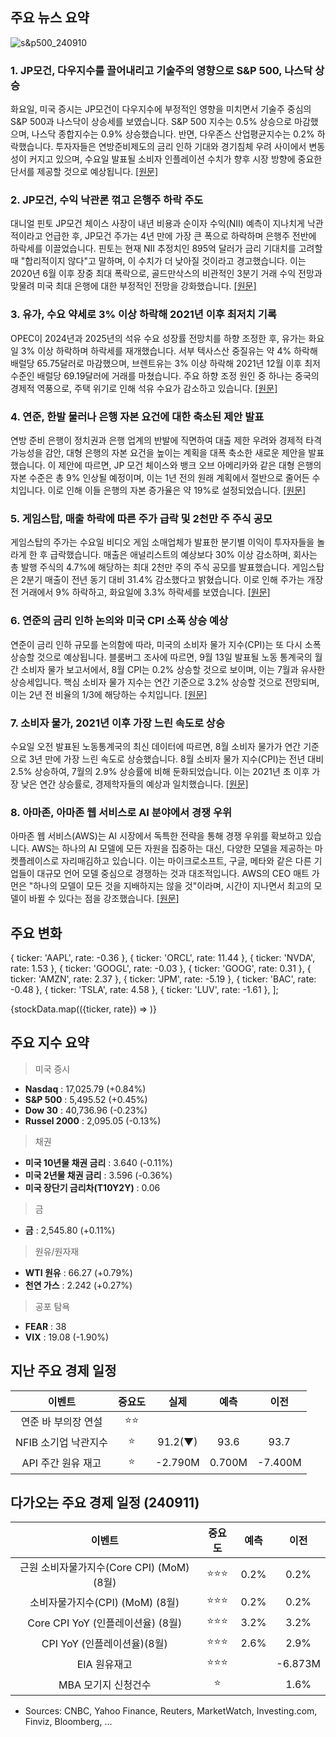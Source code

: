 ## 주요 뉴스 요약

![s&p500_240910](/map/240910.png)

### 1. **JP모건, 다우지수를 끌어내리고 기술주의 영향으로 S&P 500, 나스닥 상승**

화요일, 미국 증시는 JP모건이 다우지수에 부정적인 영향을 미치면서 기술주 중심의 S&P 500과 나스닥이 상승세를 보였습니다. S&P 500 지수는 0.5% 상승으로 마감했으며, 나스닥 종합지수는 0.9% 상승했습니다. 반면, 다우존스 산업평균지수는 0.2% 하락했습니다. 투자자들은 연방준비제도의 금리 인하 기대와 경기침체 우려 사이에서 변동성이 커지고 있으며, 수요일 발표될 소비자 인플레이션 수치가 향후 시장 방향에 중요한 단서를 제공할 것으로 예상됩니다. [[원문]](https://finance.yahoo.com/news/live/stock-market-today-tech-leads-sp-500-nasdaq-higher-as-jpmorgan-drags-dow-lower-200037574.html)

### 2. **JP모건, 수익 낙관론 꺾고 은행주 하락 주도**

대니얼 핀토 JP모건 체이스 사장이 내년 비용과 순이자 수익(NII) 예측이 지나치게 낙관적이라고 언급한 후, JP모건 주가는 4년 만에 가장 큰 폭으로 하락하며 은행주 전반에 하락세를 이끌었습니다. 핀토는 현재 NII 추정치인 895억 달러가 금리 기대치를 고려할 때 "합리적이지 않다"고 말하며, 이 수치가 더 낮아질 것이라고 경고했습니다. 이는 2020년 6월 이후 장중 최대 폭락으로, 골드만삭스의 비관적인 3분기 거래 수익 전망과 맞물려 미국 최대 은행에 대한 부정적인 전망을 강화했습니다. [[원문]](https://finance.yahoo.com/news/jpmorgan-shares-slide-pinto-says-142837778.html)

### 3. **유가, 수요 약세로 3% 이상 하락해 2021년 이후 최저치 기록**

OPEC이 2024년과 2025년의 석유 수요 성장률 전망치를 하향 조정한 후, 유가는 화요일 3% 이상 하락하며 하락세를 재개했습니다. 서부 텍사스산 중질유는 약 4% 하락해 배럴당 65.75달러로 마감했으며, 브렌트유는 3% 이상 하락해 2021년 12월 이후 최저 수준인 배럴당 69.19달러에 거래를 마쳤습니다. 주요 하향 조정 원인 중 하나는 중국의 경제적 역풍으로, 주택 위기로 인해 석유 수요가 감소하고 있습니다. [[원문]](https://finance.yahoo.com/news/oil-tanks-more-than-3-to-lowest-level-since-2021-on-weak-demand-185243598.html)

### 4. **연준, 한발 물러나 은행 자본 요건에 대한 축소된 제안 발표**

연방 준비 은행이 정치권과 은행 업계의 반발에 직면하여 대출 제한 우려와 경제적 타격 가능성을 감안, 대형 은행의 자본 요건을 높이는 계획을 대폭 축소한 새로운 제안을 발표했습니다. 이 제안에 따르면, JP 모건 체이스와 뱅크 오브 아메리카와 같은 대형 은행의 자본 수준은 총 9% 인상될 예정이며, 이는 1년 전의 원래 계획에서 절반으로 줄어든 수치입니다. 이로 인해 이들 은행의 자본 증가율은 약 19%로 설정되었습니다. [[원문]](https://finance.yahoo.com/news/the-fed-backpedals-and-unveils-a-scaled-back-proposal-for-bank-capital-requirements-142309642.html)

### 5. **게임스탑, 매출 하락에 따른 주가 급락 및 2천만 주 주식 공모**

게임스탑의 주가는 수요일 비디오 게임 소매업체가 발표한 분기별 이익이 투자자들을 놀라게 한 후 급락했습니다. 매출은 애널리스트의 예상보다 30% 이상 감소하며, 회사는 총 발행 주식의 4.7%에 해당하는 최대 2천만 주의 주식 공모를 발표했습니다. 게임스탑은 2분기 매출이 전년 동기 대비 31.4% 감소했다고 밝혔습니다. 이로 인해 주가는 개장 전 거래에서 9% 하락하고, 화요일에 3.3% 하락세를 보였습니다. [[원문]](https://www.marketwatch.com/story/gamestop-reports-better-than-expected-q2-earnings-despite-falling-sales-21f0ab25?mod=home-page)

### 6. **연준의 금리 인하 논의와 미국 CPI 소폭 상승 예상**

연준이 금리 인하 규모를 논의함에 따라, 미국의 소비자 물가 지수(CPI)는 또 다시 소폭 상승할 것으로 예상됩니다. 블룸버그 조사에 따르면, 9월 13일 발표될 노동 통계국의 월간 소비자 물가 보고서에서, 8월 CPI는 0.2% 상승할 것으로 보이며, 이는 7월과 유사한 상승세입니다. 핵심 소비자 물가 지수는 연간 기준으로 3.2% 상승할 것으로 전망되며, 이는 2년 전 비율의 1/3에 해당하는 수치입니다. [[원문]](https://www.bloomberg.com/news/articles/2024-09-10/us-cpi-to-show-another-muted-rise-as-fed-debates-rate-cut-size?srnd=phx-markets)

### 7. **소비자 물가, 2021년 이후 가장 느린 속도로 상승**

수요일 오전 발표된 노동통계국의 최신 데이터에 따르면, 8월 소비자 물가가 연간 기준으로 3년 만에 가장 느린 속도로 상승했습니다. 8월 소비자 물가 지수(CPI)는 전년 대비 2.5% 상승하여, 7월의 2.9% 상승률에 비해 둔화되었습니다. 이는 2021년 초 이후 가장 낮은 연간 상승률로, 경제학자들의 예상과 일치했습니다. [[원문]](https://finance.yahoo.com/news/inflation-consumer-prices-rise-at-slowest-pace-since-early-2021-132305109.html?_fsig=Wa6MGh.m0ofaqePZZuilCA--%7EA)

### 8. **아마존, 아마존 웹 서비스로 AI 분야에서 경쟁 우위**

아마존 웹 서비스(AWS)는 AI 시장에서 독특한 전략을 통해 경쟁 우위를 확보하고 있습니다. AWS는 하나의 AI 모델에 모든 자원을 집중하는 대신, 다양한 모델을 제공하는 마켓플레이스로 자리매김하고 있습니다. 이는 마이크로소프트, 구글, 메타와 같은 다른 기업들이 대규모 언어 모델 중심으로 경쟁하는 것과 대조적입니다. AWS의 CEO 매트 가먼은 "하나의 모델이 모든 것을 지배하지는 않을 것"이라며, 시간이 지나면서 최고의 모델이 바뀔 수 있다는 점을 강조했습니다. [[원문]](https://finance.yahoo.com/news/amazon-web-services-competitive-advantage-in-ai-is-its-competitors-215907574.html)

## 주요 변화

  { ticker: 'AAPL', rate: -0.36 },
  { ticker: 'ORCL', rate: 11.44 },
  { ticker: 'NVDA', rate: 1.53 },
  { ticker: 'GOOGL', rate: -0.03 },
  { ticker: 'GOOG', rate: 0.31 },
  { ticker: 'AMZN', rate: 2.37 },
  { ticker: 'JPM', rate: -5.19 },
  { ticker: 'BAC', rate: -0.48 },
  { ticker: 'TSLA', rate: 4.58 },
  { ticker: 'LUV', rate: -1.61 },
];

{stockData.map(({ticker, rate}) => <StockCardMini ticker={ticker} rate={rate}></StockCardMini>)}

## 주요 지수 요약

> 미국 증시

- **Nasdaq** : 17,025.79 (+0.84%)
- **S&P 500** : 5,495.52 (+0.45%)
- **Dow 30** : 40,736.96 (-0.23%)
- **Russel 2000** : 2,095.05 (-0.13%)

> 채권

- **미국 10년물 채권 금리** : 3.640 (-0.11%)
- **미국 2년물 채권 금리** : 3.596 (-0.36%)
- **미국 장단기 금리차(T10Y2Y)** : 0.06

> 금

- **금** : 2,545.80 (+0.11%)

> 원유/원자재

- **WTI 원유** : 66.27 (+0.79%)
- **천연 가스** : 2.242 (+0.27%)

> 공포 탐욕

- **FEAR** : 38
- **VIX** : 19.08 (-1.90%)

## 지난 주요 경제 일정

|        이벤트        | 중요도 |  실제   |  예측  |  이전   |
| :------------------: | :----: | :-----: | :----: | :-----: |
| 연준 바 부의장 연설  |  ⭐⭐  |         |        |         |
| NFIB 소기업 낙관지수 |   ⭐   | 91.2(▼) |  93.6  |  93.7   |
|  API 주간 원유 재고  |   ⭐   | -2.790M | 0.700M | -7.400M |

## 다가오는 주요 경제 일정 (240911)

|                  이벤트                   | 중요도 | 예측 |  이전   |
| :---------------------------------------: | :----: | :--: | :-----: |
| 근원 소비자물가지수(Core CPI) (MoM) (8월) | ⭐⭐⭐ | 0.2% |  0.2%   |
|      소비자물가지수(CPI) (MoM) (8월)      | ⭐⭐⭐ | 0.2% |  0.2%   |
|     Core CPI YoY (인플레이션율) (8월)     | ⭐⭐⭐ | 3.2% |  3.2%   |
|        CPI YoY (인플레이션율)(8월)        | ⭐⭐⭐ | 2.6% |  2.9%   |
|               EIA 원유재고                | ⭐⭐⭐ |      | -6.873M |
|            MBA 모기지 신청건수            |   ⭐   |      |  1.6%   |

- Sources: CNBC, Yahoo Finance, Reuters, MarketWatch, Investing.com, Finviz, Bloomberg, ...
